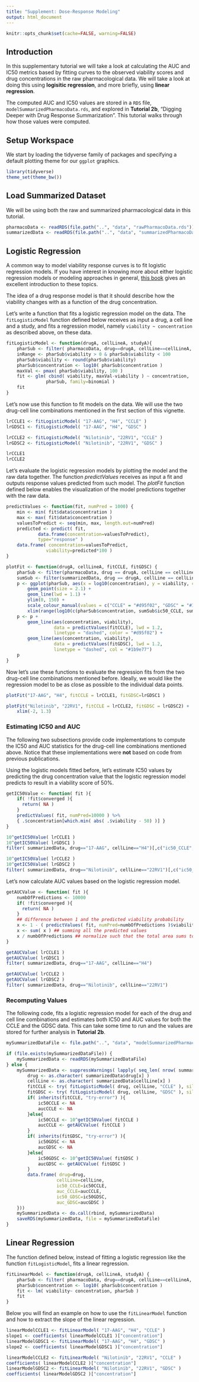 ```yaml
---
title: "Supplement: Dose-Response Modeling"
output: html_document
---
```


```r
knitr::opts_chunk$set(cache=FALSE, warning=FALSE)
```

## Introduction

In this supplementary tutorial we will take a look at calculating the AUC and IC50 metrics based by fitting curves to the observed viability scores and drug concentrations in the raw pharmacological data. We will take a look at doing this using **logisitic regression**, and more briefly, using **linear regression**.

The computed AUC and IC50 values are stored in a `RDS` file, `modelSummarizedPharmacoData.rds`, and explored in **Tutorial 2b**, "Digging Deeper with Drug Response Summarization". This tutorial walks through how those values were computed. 

## Setup Workspace

We start by loading the tidyverse family of packages and specifying a default plotting theme for our `ggplot` graphics.

```r
library(tidyverse)
theme_set(theme_bw())
```

## Load Summarized Dataset

We will be using both the raw and summarized pharmacological data in this tutorial. 

```r
pharmacoData <- readRDS(file.path("..", "data", "rawPharmacoData.rds"))
summarizedData <- readRDS(file.path("..", "data", "summarizedPharmacoData.rds"))
```

## Logistic Regression

A common way to model viability response curves is to fit logistic regression models. If you have interest in knowing more about either logistic regression models or modeling approaches in general, [this book](http://www-bcf.usc.edu/~gareth/ISL/ISLR%20Sixth%20Printing.pdf) gives an excellent introduction to these topics. 

The idea of a drug response model is that it should describe how the viability changes with as a function of the  drug concentration.

Let's write a function that fits a logistic regression model on the data. The `fitLogisticModel` function defined below receives as input a drug, a cell line and a study, and fits a regression model, namely `viability ~ concentration` as described above, on these data.

```r
fitLogisticModel <- function(drugA, cellLineA, studyA){
    pharSub <- filter( pharmacoData, drug==drugA, cellLine==cellLineA, study==studyA)
    inRange <- pharSub$viability > 0 & pharSub$viability < 100
    pharSub$viability <- round(pharSub$viability)
    pharSub$concentration <- log10( pharSub$concentration )
    maxVal <- pmax( pharSub$viability, 100 )
    fit <- glm( cbind( viability, maxVal-viability ) ~ concentration,
               pharSub, family=binomial )
    fit
}
```

Let's now use this function to fit models on the data. We will use the 
two drug-cell line combinations mentioned in the first section of this vignette.
		
```r
lrCCLE1 <- fitLogisticModel( "17-AAG", "H4", "CCLE" )
lrGDSC1 <- fitLogisticModel( "17-AAG", "H4", "GDSC" )

lrCCLE2 <- fitLogisticModel( "Nilotinib", "22RV1", "CCLE" )
lrGDSC2 <- fitLogisticModel( "Nilotinib", "22RV1", "GDSC" )

lrCCLE1
lrCCLE2
```

Let's evaluate the logistic regression models by plotting the model and the raw data together. The function *predictValues* receives as input a fit and outputs response values predicted from such model. The *plotFit* function defined below enables the visualization of the model predictions together with the raw data.
	
```r
predictValues <- function(fit, numPred = 1000) {
    min <- min( fit$data$concentration )
    max <- max( fit$data$concentration )
    valuesToPredict <- seq(min, max, length.out=numPred)
    predicted <- predict( fit,
            data.frame(concentration=valuesToPredict),
            type="response" )
    data.frame( concentration=valuesToPredict,
               viability=predicted*100 )
}

plotFit <- function(drugA, cellLineA, fitCCLE, fitGDSC) {
    pharSub <- filter(pharmacoData, drug == drugA, cellLine == cellLineA)
    sumSub <- filter(summarizedData, drug == drugA, cellLine == cellLineA)
    p <- ggplot(pharSub, aes(x = log10(concentration), y = viability, color = study)) +
        geom_point(size = 2.1) +
        geom_line(lwd = 1.1) +
        ylim(0, 150) +
        scale_colour_manual(values = c("CCLE" = "#d95f02", "GDSC" = "#1b9e77")) +
        xlim(range(log10(c(pharSub$concentration, sumSub$ic50_CCLE, sumSub$ic50_GDSC))))
    p <- p +
        geom_line(aes(concentration, viability),
                  data = predictValues(fitCCLE), lwd = 1.2,
                  linetype = "dashed", color = "#d95f02") +
        geom_line(aes(concentration, viability),
                  data = predictValues(fitGDSC), lwd = 1.2,
                  linetype = "dashed", col = "#1b9e77")
    p
}
```

Now let's use these functions to evaluate the regression fits from the two drug-cell line combinations mentioned before. Ideally, we would like the regression model to be as close as possible to the individual data points. 

```r
plotFit("17-AAG", "H4", fitCCLE = lrCCLE1, fitGDSC=lrGDSC1 )

plotFit("Nilotinib", "22RV1", fitCCLE = lrCCLE2, fitGDSC = lrGDSC2) +
    xlim(-2, 1.3)
```

### Estimating IC50 and AUC

The following two subsections provide code implementations to compute the IC50 and AUC statistics for the drug-cell line combinations mentioned above. Notice that these implementations were **not** based on code from previous publications.

Using the logistic models fitted before, let's estimate IC50 values by predicting the drug concentration value that the logistic regression model predicts to result in a viability score of 50%. 

```r
getIC50Value <- function( fit ){
    if( !fit$converged ){
      return( NA )
    }
    predictValues( fit, numPred=10000 ) %>% 
    { .$concentration[which.min( abs( .$viability - 50) )] }
}

10^getIC50Value( lrCCLE1 )
10^getIC50Value( lrGDSC1 )
filter( summarizedData, drug=="17-AAG", cellLine=="H4")[,c("ic50_CCLE", "ic50_GDSC")]

10^getIC50Value( lrCCLE2 )
10^getIC50Value( lrGDSC2 )
filter( summarizedData, drug=="Nilotinib", cellLine=="22RV1")[,c("ic50_CCLE", "ic50_GDSC")]
```

Let's now calculate AUC values based on the logistic regression model.

```r
getAUCValue <- function( fit ){
    numbOfPredictions <- 10000
    if( !fit$converged ){
      return( NA )
    }
    ## difference between 1 and the predicted viability probability
    x <- 1 - ( predictValues( fit, numPred=numbOfPredictions )$viability / 100 ) 
    x <- sum( x ) ## summing all the predicted values
    x / numbOfPredictions ## normalize such that the total area sums to 1
}

getAUCValue( lrCCLE1 )
getAUCValue( lrGDSC1 )
filter( summarizedData, drug=="17-AAG", cellLine=="H4")

getAUCValue( lrCCLE2 )
getAUCValue( lrGDSC2 )
filter( summarizedData, drug=="Nilotinib", cellLine=="22RV1")
```

### Recomputing Values

The following code, fits a logistic regression model for each of the drug and cell line combinations and estimates both IC50 and AUC values for both the CCLE and the GDSC data. This can take some time to run and the values are stored for further analysis in **Tutorial 2b**.

```r
mySummarizedDataFile <- file.path("..", "data", "modelSummarizedPharmacoData.rds")

if (file.exists(mySummarizedDataFile)) {
    mySummarizedData <- readRDS(mySummarizedDataFile)
} else {
    mySummarizedData <- suppressWarnings( lapply( seq_len( nrow( summarizedData )), function(x){
        drug <- as.character( summarizedData$drug[x] )
        cellLine <- as.character( summarizedData$cellLine[x] )
        fitCCLE <- try( fitLogisticModel( drug, cellLine, "CCLE" ), silent=TRUE)
        fitGDSC <- try( fitLogisticModel( drug, cellLine, "GDSC" ), silent=TRUE)
        if( inherits(fitCCLE, "try-error") ){
            ic50CCLE <- NA
            aucCCLE <- NA
        }else{
            ic50CCLE <- 10^getIC50Value( fitCCLE )
            aucCCLE <- getAUCValue( fitCCLE )
        }
        if( inherits(fitGDSC, "try-error") ){
            ic50GDSC <- NA
            aucGDSC <- NA
        }else{
            ic50GDSC <- 10^getIC50Value( fitGDSC )
            aucGDSC <- getAUCValue( fitGDSC )
        }
        data.frame( drug=drug, 
                   cellLine=cellLine, 
                   ic50_CCLE=ic50CCLE, 
                   auc_CCLE=aucCCLE,
                   ic50_GDSC=ic50GDSC,
                   auc_GDSC=aucGDSC )
    }))
    mySummarizedData <- do.call(rbind, mySummarizedData)
    saveRDS(mySummarizedData, file = mySummarizedDataFile)
}
```

## Linear Regression

The function defined below, instead of fitting a logistic regression like the
function `fitLogisticModel`, fits a linear regression. 

```r
fitLinearModel <- function(drugA, cellLineA, studyA) {
    pharSub <- filter( pharmacoData, drug==drugA, cellLine==cellLineA, study==studyA)
    pharSub$concentration <- log10( pharSub$concentration )
    fit <- lm( viability~ concentration, pharSub )
    fit
}
```

Below you will find an example on how to use the `fitLinearModel` function and how to extract
the slope of the linear regression.

```r
linearModelCCLE1 <- fitLinearModel( "17-AAG", "H4", "CCLE" )
slope1 <- coefficients( linearModelCCLE1 )["concentration"]
linearModelGDSC1 <- fitLinearModel( "17-AAG", "H4", "GDSC" )
slope2 <- coefficients( linearModelGDSC1 )["concentration"]

linearModelCCLE2 <- fitLinearModel( "Nilotinib", "22RV1", "CCLE" )
coefficients( linearModelCCLE2 )["concentration"]
linearModelGDSC2 <- fitLinearModel( "Nilotinib", "22RV1", "GDSC" )
coefficients( linearModelGDSC2 )["concentration"]
```

